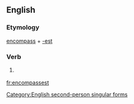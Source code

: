 ==English==

===Etymology===
[[encompass]] + [[-est]]

===Verb===
{{en-verb form}}

# {{context|archaic|lang=en}} {{form of|Second-person singular simple present form|encompass|lang=en}}

[[Category:English second-person singular forms]]

[[fr:encompassest]]